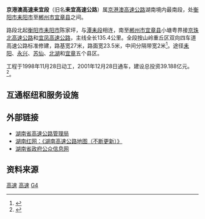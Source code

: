 {{中国高速公路信息框
| 编号 = G4
| 名称 = 北京－港澳高速公路（陈家坪－小塘）
| 自定头部 = 
| 地圖 = 
| 路線簡稱 = 耒宜
| 最近通車日期 = 2001年12月28日
| 规划总里程 = 135.4
| 起點 = [[衡阳市|衡阳市]][[耒阳市|耒阳市]]陈家坪
| 終點 = [[郴州市|郴州市]][[宜章县|宜章县]]小塘
| 出口處數 = 8
| 服务区数 = 2
}}

'''京港澳高速耒宜段'''（旧名'''耒宜高速公路'''）属[[京港澳高速公路|京港澳高速公路]]湖南境内最南段，处[[衡阳市|衡阳市]][[耒阳市|耒阳市]]至[[郴州市|郴州市]][[宜章县|宜章县]]之间。

路段北起[[衡阳市|衡阳市]][[耒阳市|耒阳市]]陈家坪，与[[京港澳高速潭耒段|潭耒段]]相连，南至[[郴州市|郴州市]][[宜章县|宜章县]]小塘粤界接[[京珠北高速公路|京珠北高速公路]]和[[宜凤高速公路|宜凤高速公路]]，主线全长135.4公里。全段按山岭重丘区双向四车道高速公路标准修建，路基宽27米，路面宽23.5米，中间分隔带宽2米<ref>{{Cite web |url=http://www.hngs.net/gsjj/ShowArticle.asp?ArticleID=120 |title=耒宜高速公路简介 |accessdate=2009-09-27 |archive-date=2009-02-25 |archive-url=https://web.archive.org/web/20090225181841/http://www.hngs.net/gsjj/ShowArticle.asp?ArticleID=120 |dead-url=no }}</ref>。途径[[耒阳市|耒阳]]、[[永兴县|永兴]]、[[苏仙区|苏仙]]、[[北湖区|北湖]]和[[宜章县|宜章]]五个县区。

工程于1998年11月28日动工，2001年12月28日通车，建设总投资39.188亿元。<ref>{{Cite web |url=http://hn.rednet.cn/c/2009/06/29/1783257_2.htm |title=湖南红网 |accessdate=2009-09-27 |archive-date=2018-03-12 |archive-url=https://web.archive.org/web/20180312205101/http://hn.rednet.cn/c/2009/06/29/1783257_2.htm |dead-url=no }}</ref>。

== 互通枢纽和服务设施 ==
{{Start expwy exit box|place=1}}
{{Expwy exit item|place=[[衡阳市|衡阳市]]<br>[[耒阳市|耒阳市]]|place rows=2|type=E|name=耒阳|dist start=1706|highway connection={{China Expwy Name|G4|[[京港澳高速潭耒段|京港澳高速潭耒段]]}}|road connection={{中国省道名|320|P=湖南}}}}
{{Expwy exit item|type=E|name=公平|dist start=|road connection={{中国国道名|107}}}}
{{Expwy exit item|place=[[郴州市|郴州市]]<br>[[永兴县|永兴县]]|place rows=3|type=E|name=马田|dist start=|road connection={{中国县道名|053}}}}
{{Expwy exit item|type=S|name=永兴服务区}}
{{Expwy exit item|type=E|name=永兴|dist start=1757|road connection={{中国省道名|212|P=湖南}}}}
{{Expwy exit item|place=[[郴州市|郴州市]]<br>[[苏仙区|苏仙区]]|place rows=5|type=E|name=五里牌|dist start=|road connection={{中国县道名|043}}}}
{{Expwy exit item|type=E|name=郴州|dist start=1789|road connection={{中国省道名|322|P=湖南|郴州大道}}}}
{{Expwy exit item|type=H|name=水龙|highway connection={{China Expwy Name|G76|[[厦蓉高速汝郴段|厦蓉高速汝郴段]]}}<br/>{{China Expwy Name|G76|[[厦蓉高速郴宁段|厦蓉高速郴宁段]]}}}}
{{Expwy exit item|type=S|name=苏仙服务区}}
{{Expwy exit item|type=E|name=良田|dist start=|road connection={{中国国道名|107}}}}
{{Expwy exit item|place=[[郴州市|郴州市]]<br>[[宜章县|宜章县]]|place rows=3|type=S|name=宜章服务区}}
{{Expwy exit item|type=EH|name=宜章|dist start=1835|highway connection={{China Expwy Name|S31|[[宜凤高速公路|宜凤高速公路]]||Hunan}}|road connection={{中国省道名|324|P=湖南|民主东路}}}}
{{Expwy exit item|type=T|name=小塘|state=D|dist start=1841|index=|highway connection={{China Expwy Name|G4|[[京珠北高速公路|京珠北高速公路]]}}|comment=}}
{{End expwy exit box|place=1}}

==外部链接==
*[https://web.archive.org/web/20090107014500/http://www1.acfic.org.cn/cenweb/ 湖南省高速公路管理局]
*[http://hn.rednet.cn/c/2009/06/29/1783257_2.htm 湖南红网：《湖南高速公路地图（不断更新）》] {{Wayback|url=http://hn.rednet.cn/c/2009/06/29/1783257_2.htm |date=20180312205101 }}
*[http://www.hunaninvest.gov.cn/hnimisweb/eweb/uploadfile/2009042001.pdf 湖南省政府公众信息网]{{dead link|date=2017年11月 |bot=InternetArchiveBot |fix-attempted=yes }}

==资料来源==
{{Reflist}}

{{湖南省高速公路}}

[[Category:衡阳交通|高速]]
[[Category:郴州交通|高速]]
[[Category:湖南省高速公路|G4]]